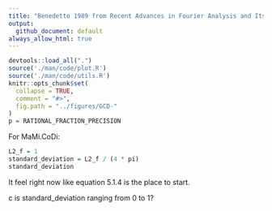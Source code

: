 ```yaml
---
title: "Benedetto 1989 from Recent Advances in Fourier Analysis and Its Applications"
output:
  github_document: default
always_allow_html: true
---
```

```r
devtools::load_all(".")
source('./man/code/plot.R')
source('./man/code/utils.R')
knitr::opts_chunk$set(
  collapse = TRUE,
  comment = "#>",
  fig.path = "../figures/GCD-"
)
p = RATIONAL_FRACTION_PRECISION
```

For MaMi.CoDi:

```r
L2_f = 1
standard_deviation = L2_f / (4 * pi)
standard_deviation
```

It feel right now like equation 5.1.4 is the place to start.\

c is standard_deviation ranging from 0 to 1?\

